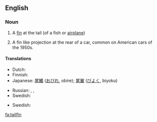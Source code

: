 ==English==

===Noun===
{{en-noun}}
{{wikipedia}}

# A [[fin]] at the tail (of a fish or [[airplane]])
# {{automotive}} A fin like projection at the rear of a car, common on American cars of the 1950s.

====Translations====
{{trans-top|fin at the tail of fish}}
* Dutch: {{t-|nl|staartvin|m|f}}
* Finnish: {{t-|fi|pyrstöevä}}
* Japanese: {{sense|of fish}} [[尾鰭]] ([[おびれ]], obire); {{sense|of airplane}} [[尾翼]] ([[びよく]], biyoku)
{{trans-mid}}
* Russian: {{sense|of fish}} {{t|ru|хвостовой плавник|m|tr=xvostovój plavník}}, {{sense|of airplane}} {{t+|ru|киль|m|tr=kil'}}, {{t|ru|вертикальный стабилизатор|m|tr=v'ertikál'nyj stabilizátor}}
* Swedish: {{t|sv|stjärtfena|c}}
{{trans-bottom}}

{{trans-top|fin like projection at the rear of a car}}
* Swedish: {{t|sv|stjärtfena|c}}
{{trans-mid}}
{{trans-bottom}}

[[fa:tailfin]]